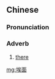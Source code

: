 ==Chinese==
{{zh-forms}}

===Pronunciation===
{{zh-pron
|w=1e mi
|cat=adv
}}

===Adverb===
{{zh-adv}}

# {{lb|zh|Shanghainese|Wu}} [[there]]

[[mg:埃面]]